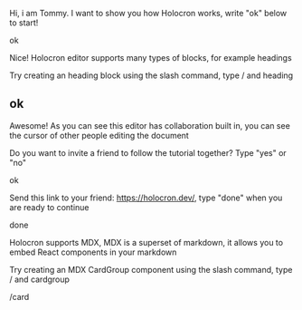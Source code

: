 Hi, i am Tommy. I want to show you how Holocron works, write "ok" below to start!

ok

Nice! Holocron editor supports many types of blocks, for example headings

Try creating an heading block using the slash command, type / and heading

## ok

Awesome! As you can see this editor has collaboration built in, you can see the cursor of other people editing the document

Do you want to invite a friend to follow the tutorial together? Type "yes" or "no"

ok

Send this link to your friend: https://holocron.dev/, type "done" when you are ready to continue

done

Holocron supports MDX, MDX is a superset of markdown, it allows you to embed React components in your markdown

Try creating an MDX CardGroup component using the slash command, type / and cardgroup

/card